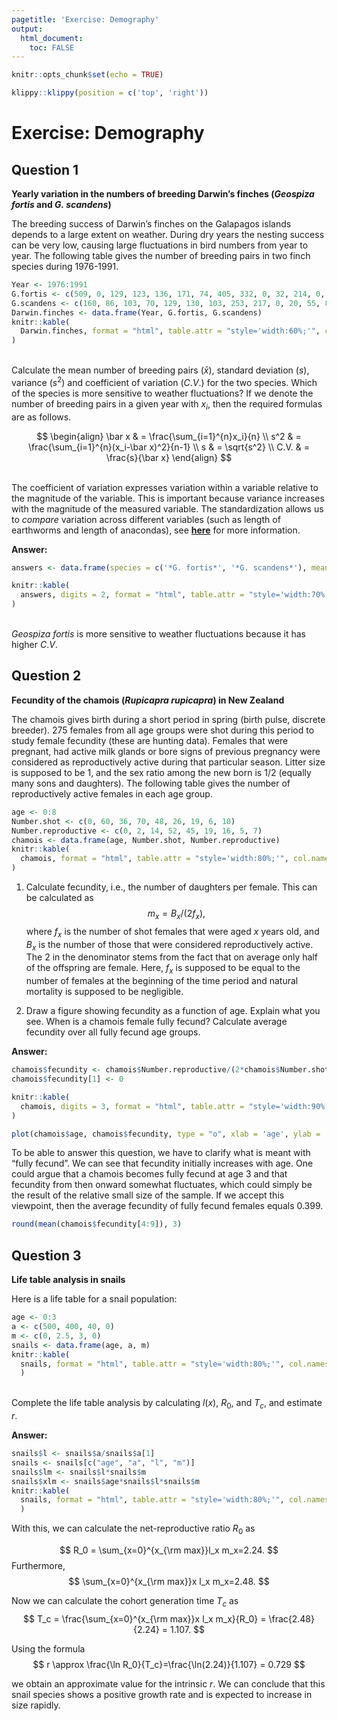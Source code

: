 ```yaml
---
pagetitle: 'Exercise: Demography'
output: 
  html_document:
    toc: FALSE
---
```


```r
knitr::opts_chunk$set(echo = TRUE)
```

```r
klippy::klippy(position = c('top', 'right'))
```

# Exercise: Demography {.tabset}

##  Question 1
**Yearly variation in the numbers of breeding Darwin’s finches (*Geospiza fortis* and *G. scandens*)**

The breeding success of Darwin’s finches on the Galapagos islands depends to a large extent on weather. During dry years the nesting success can be very low, causing large fluctuations in bird numbers from year to year.
The following table gives the number of breeding pairs in two finch species during 1976-1991.

```r
Year <- 1976:1991
G.fortis <- c(509, 0, 129, 123, 136, 171, 74, 405, 332, 0, 32, 214, 0, 0, 120, 241)
G.scandens <- c(160, 86, 103, 70, 129, 130, 103, 253, 217, 0, 20, 55, 8, 5, 13, 42)
Darwin.finches <- data.frame(Year, G.fortis, G.scandens)
knitr::kable(
  Darwin.finches, format = "html", table.attr = "style='width:60%;'", col.names = c('year', '*G. fortis* pairs', '*G. scandens* pairs')
)
```

\
Calculate the mean number of breeding pairs ($\bar x$), standard deviation ($s$), variance ($s^2$) and coefficient of variation ($C.V.$) for the two species. Which of the species is more sensitive to weather fluctuations?
If we denote the number of breeding pairs in a given year with $x_i$, then the required formulas are as follows.

$$
\begin{align}
\bar x & = \frac{\sum_{i=1}^{n}x_i}{n} \\
s^2 & = \frac{\sum_{i=1}^{n}(x_i-\bar x)^2}{n-1} \\
s & = \sqrt{s^2} \\
C.V. & = \frac{s}{\bar x}
\end{align}
$$

\
The coefficient of variation expresses variation within a variable relative to the magnitude of the variable. This is important because variance increases with the magnitude of the measured variable. The standardization allows us to *compare* variation across different variables (such as length of earthworms and length of anacondas), see [**here**](https://en.wikipedia.org/wiki/Coefficient_of_variation) for more information.

**Answer:**

```r
answers <- data.frame(species = c('*G. fortis*', '*G. scandens*'), mean = c(mean(Darwin.finches$G.fortis), mean(Darwin.finches$G.scandens)), s = c(sd(Darwin.finches$G.fortis), sd(Darwin.finches$G.scandens)), var = c(var(Darwin.finches$G.fortis), var(Darwin.finches$G.scandens)), CV = c(sd(Darwin.finches$G.fortis)/mean(Darwin.finches$G.fortis), sd(Darwin.finches$G.scandens)/mean(Darwin.finches$G.scandens)))

knitr::kable(
  answers, digits = 2, format = "html", table.attr = "style='width:70%;'", col.names = c('species', 'mean', '$s$', '$s^2$', '$C.V.$')
)
```

\
*Geospiza fortis* is more sensitive to weather fluctuations because it has higher $C.V.$

## Question 2

**Fecundity of the chamois (*Rupicapra rupicapra*) in New Zealand**

The chamois gives birth during a short period in spring (birth pulse, discrete breeder). 275 females from all age groups were shot during this period to study female fecundity (these are hunting data). Females that were pregnant, had active milk glands or bore signs of previous pregnancy were considered as reproductively active during that particular season. Litter size is supposed to be 1, and the sex ratio among the new born is 1/2 (equally many sons and daughters). The following table gives the number of reproductively active females in each age group.\

```r
age <- 0:8
Number.shot <- c(0, 60, 36, 70, 48, 26, 19, 6, 10)
Number.reproductive <- c(0, 2, 14, 52, 45, 19, 16, 5, 7)
chamois <- data.frame(age, Number.shot, Number.reproductive)
knitr::kable(
  chamois, format = "html", table.attr = "style='width:80%;'", col.names = c('age in years ($x$)', 'no. shot ($f_x$)', 'no. reprod. active ($B_x$)')
)
```


1. Calculate fecundity, i.e., the number of daughters per female. This can be calculated as
$$
m_x = B_x /(2f_x),
$$
where $f_x$ is the number of shot females that were aged $x$ years old, and $B_x$ is the number of those that were considered reproductively active. The $2$ in the denominator stems from the fact that on average only half of the offspring are female. Here, $f_x$ is supposed to be equal to the number of females at the beginning of the time period and natural mortality is supposed to be negligible.

2. Draw a figure showing fecundity as a function of age. Explain what you see. When is a chamois female fully fecund? Calculate average fecundity over all fully fecund age groups.

**Answer:**

```r
chamois$fecundity <- chamois$Number.reproductive/(2*chamois$Number.shot)
chamois$fecundity[1] <- 0

knitr::kable(
  chamois, digits = 3, format = "html", table.attr = "style='width:90%;'", col.names = c('age in years ($x$)', 'no. shot ($f_x$)', 'no. reprod. active ($B_x$)', 'age-specific fecundity ($m_x$)')
)

plot(chamois$age, chamois$fecundity, type = "o", xlab = 'age', ylab = 'fecundity')
```
To be able to answer this question, we have to clarify what is meant with "fully fecund". We can see that fecundity initially increases with age. One could argue that a chamois becomes fully fecund at age 3 and that fecundity from then onward somewhat fluctuates, which could simply be the result of the relative small size of the sample. If we accept this viewpoint, then the average fecundity of fully fecund females equals $0.399$.

```r
round(mean(chamois$fecundity[4:9]), 3)
```


## Question 3

**Life table analysis in snails**

Here is a life table for a snail population:\

```r
age <- 0:3
a <- c(500, 400, 40, 0)
m <- c(0, 2.5, 3, 0)
snails <- data.frame(age, a, m)
knitr::kable(
  snails, format = "html", table.attr = "style='width:80%;'", col.names = c('age in years ($x$)', '$a_x$', '$m_x$')
  )
```

\
Complete the life table analysis by calculating $l(x)$, $R_0$, and $T_c$, and estimate $r$.

**Answer:**

```r
snails$l <- snails$a/snails$a[1]
snails <- snails[c("age", "a", "l", "m")]
snails$lm <- snails$l*snails$m
snails$xlm <- snails$age*snails$l*snails$m
knitr::kable(
  snails, format = "html", table.attr = "style='width:80%;'", col.names = c('age in years ($x$)', '$a_x$', '$l_x$', '$m_x$', '$l_x m_x$', '$x l_x m_x$')
  )
```

With this, we can calculate the net-reproductive ratio $R_0$ as

$$
R_0 = \sum_{x=0}^{x_{\rm max}}l_x m_x=2.24.
$$
Furthermore,
$$
\sum_{x=0}^{x_{\rm max}}x l_x m_x=2.48.
$$

Now we can calculate the cohort generation time $T_c$ as
$$
T_c = \frac{\sum_{x=0}^{x_{\rm max}}x l_x m_x}{R_0} = \frac{2.48}{2.24} = 1.107.
$$

Using the formula
$$
r \approx \frac{\ln R_0}{T_c}=\frac{\ln(2.24)}{1.107} = 0.729
$$

we obtain an approximate value for the intrinsic $r$.
We can conclude that this snail species shows a positive growth rate and is expected to increase in size rapidly.